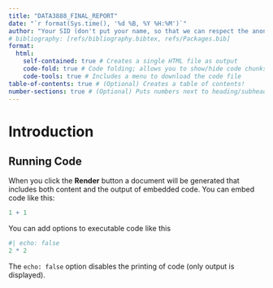 ```yaml
---
title: "DATA3888_FINAL_REPORT"
date: "`r format(Sys.time(), '%d %B, %Y %H:%M')`"
author: "Your SID (don't put your name, so that we can respect the anonymous marking policy)"
# bibliography: [refs/bibliography.bibtex, refs/Packages.bib]
format: 
  html: 
    self-contained: true # Creates a single HTML file as output
    code-fold: true # Code folding; allows you to show/hide code chunks
    code-tools: true # Includes a menu to download the code file
table-of-contents: true # (Optional) Creates a table of contents!
number-sections: true # (Optional) Puts numbers next to heading/subheadings
---
```


# Introduction

## Running Code


When you click the **Render** button a document will be generated that includes both content and the output of embedded code. You can embed code like this:

```r
1 + 1
```

You can add options to executable code like this

```r
#| echo: false
2 * 2
```

The `echo: false` option disables the printing of code (only output is displayed).
